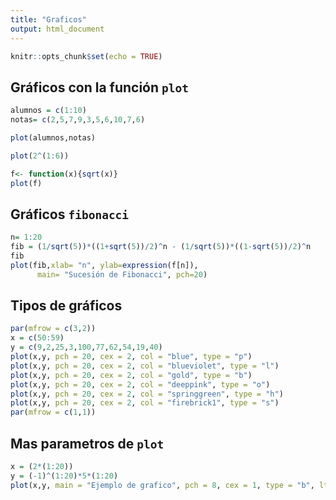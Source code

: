 ```yaml
---
title: "Graficos"
output: html_document
---
```


```r
knitr::opts_chunk$set(echo = TRUE)
```

## Gráficos con la función `plot`


```r
alumnos = c(1:10)
notas= c(2,5,7,9,3,5,6,10,7,6)

plot(alumnos,notas)
```

```r
plot(2^(1:6))
```

```r
f<- function(x){sqrt(x)}
plot(f)
```

## Gráficos  `fibonacci`
```r
n= 1:20
fib = (1/sqrt(5))*((1+sqrt(5))/2)^n - (1/sqrt(5))*((1-sqrt(5))/2)^n 
fib
plot(fib,xlab= "n", ylab=expression(f[n]),
      main= "Sucesión de Fibonacci", pch=20)
```


## Tipos de gráficos
```r
par(mfrow = c(3,2))
x = c(50:59)
y = c(9,2,25,3,100,77,62,54,19,40)
plot(x,y, pch = 20, cex = 2, col = "blue", type = "p")
plot(x,y, pch = 20, cex = 2, col = "blueviolet", type = "l")
plot(x,y, pch = 20, cex = 2, col = "gold", type = "b")
plot(x,y, pch = 20, cex = 2, col = "deeppink", type = "o")
plot(x,y, pch = 20, cex = 2, col = "springgreen", type = "h")
plot(x,y, pch = 20, cex = 2, col = "firebrick1", type = "s")
par(mfrow = c(1,1))

```

## Mas parametros de `plot`
```r
x = (2*(1:20))
y = (-1)^(1:20)*5*(1:20)
plot(x,y, main = "Ejemplo de grafico", pch = 8, cex = 1, type = "b", lty = 4, lwd = 4, xaxp = c(0,40,2), yaxp = c(-100,100,8))
```


